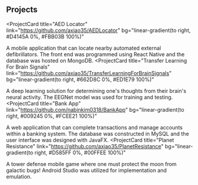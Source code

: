 ## Projects

<ProjectCard
  title="AED Locator"
  link="https://github.com/axiao35/AEDLocator"
  bg="linear-gradient(to right, #D4145A 0%, #FBB03B 100%)"
>
  A mobile application that can locate nearby automated external defibrillators.
  The front end was programmed using React Native and the database was hosted on MongoDB.
</ProjectCard>
<ProjectCard
  title="Transfer Learning For Brain Signals"
  link="https://github.com/axiao35/TransferLearningForBrainSignals"
  bg="linear-gradient(to right, #662D8C 0%, #ED1E79 100%)"
>
  A deep learning solution for determining one's thoughts from their brain's neural activity.
  The EEGNet model was used for training and testing.
</ProjectCard>
<ProjectCard
  title="Bank App"
  link="https://github.com/nabinkim0318/BankApp"
  bg="linear-gradient(to right, #009245 0%, #FCEE21 100%)"
>
  A web application that can complete transactions and manage accounts within a banking system.
  The database was constructed in MySQL and the user interface was designed with JavaFX.
</ProjectCard>
<ProjectCard
  title="Planet Resistance"
  link="https://github.com/axiao35/PlanetResistance"
  bg="linear-gradient(to right, #D585FF 0%, #00FFEE 100%)"
>
  A tower defense mobile game where one must protect the moon from galactic bugs!
  Android Studio was utilized for implementation and emulation.
</ProjectCard>
